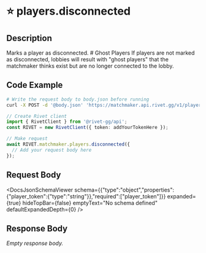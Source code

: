

# ⭐️ players.disconnected

## Description

Marks a player as disconnected. # Ghost Players If players are not marked as disconnected, lobbies will result with "ghost players" that the matchmaker thinks exist but are no longer connected to the lobby.


## Code Example

<CodeGroup title='Request' tag='POST' label='https://matchmaker.api.rivet.gg/v1/players/disconnected'>

```bash {{ title: 'cURL' }}
# Write the request body to body.json before running
curl -X POST -d '@body.json' 'https://matchmaker.api.rivet.gg/v1/players/disconnected'
```

```ts
// Create Rivet client
import { RivetClient } from '@rivet-gg/api';
const RIVET = new RivetClient({ token: addYourTokenHere });

// Make request
await RIVET.matchmaker.players.disconnected({
  // Add your request body here
});
```

</CodeGroup>


## Request Body

<DocsJsonSchemaViewer
  schema={{"type":"object","properties":{"player_token":{"type":"string"}},"required":["player_token"]}}
  expanded={true}
  hideTopBar={false}
  emptyText="No schema defined"
  defaultExpandedDepth={0}
/>


## Response Body

_Empty response body._
